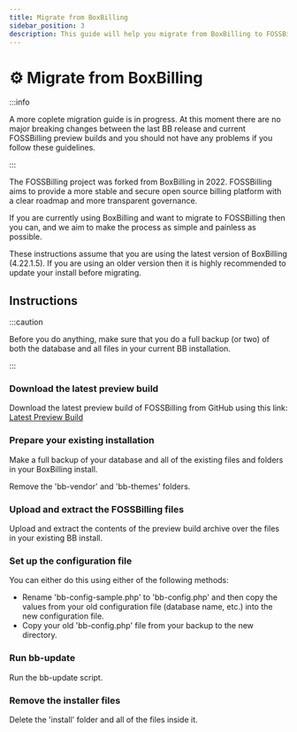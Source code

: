```yaml
---
title: Migrate from BoxBilling
sidebar_position: 3
description: This guide will help you migrate from BoxBilling to FOSSBilling
---
```


# :gear: Migrate from BoxBilling

:::info

A more coplete migration guide is in progress. At this moment there are no major breaking changes between the last BB release and current FOSSBilling preview builds and you should not have any problems if you follow these guidelines.

:::

The FOSSBilling project was forked from BoxBilling in 2022. FOSSBilling aims to provide a more stable and secure open source billing platform with a clear roadmap and more transparent governance. 

If you are currently using BoxBilling and want to migrate to FOSSBilling then you can, and we aim to make the process as simple and painless as possible.

These instructions assume that you are using the latest version of BoxBilling (4.22.1.5). If you are using an older version then it is highly recommended to update your install before migrating. 

## Instructions

:::caution

Before you do anything, make sure that you do a full backup (or two) of both the database and all files in your current BB installation. 

:::

### Download the latest preview build

Download the latest preview build of FOSSBilling from GitHub using this link: [Latest Preview Build](https://fossbilling.org/downloads/preview)

### Prepare your existing installation

Make a full backup of your database and all of the existing files and folders in your BoxBilling install. 

Remove the 'bb-vendor' and 'bb-themes' folders.

### Upload and extract the FOSSBilling files

Upload and extract the contents of the preview build archive over the files in your existing BB install. 

### Set up the configuration file

You can either do this using either of the following methods:

* Rename 'bb-config-sample.php' to 'bb-config.php' and then copy the values from your old configuration file (database name, etc.) into the new configuration file. 
* Copy your old 'bb-config.php' file from your backup to the new directory.

### Run bb-update

Run the bb-update script.

### Remove the installer files

Delete the 'install' folder and all of the files inside it. 
